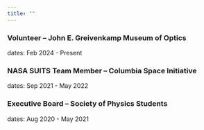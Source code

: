 ```yaml
---
title: ""
---
```


### Volunteer -- John E. Greivenkamp Museum of Optics 
dates: Feb 2024 - Present

### NASA SUITS Team Member -- Columbia Space Initiative
dates: Sep 2021 - May 2022

### Executive Board -- Society of Physics Students
dates: Aug 2020 - May 2021